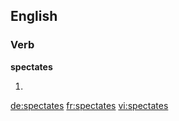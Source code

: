 
==English==

===Verb===
'''spectates'''

# {{third-person singular of|spectate}}

[[de:spectates]]
[[fr:spectates]]
[[vi:spectates]]